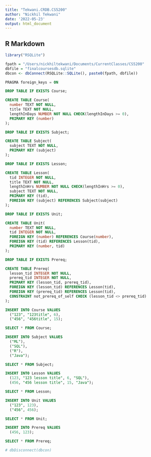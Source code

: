 ```yaml
---
title: "Tekwani.CRDB.CS5200"
author: "Nickhil Tekwani"
date: '2022-05-23'
output: html_document
---
```



## R Markdown
```r
library("RSQLite")

fpath = "/Users/nickhiltekwani/Documents/CurrentClasses/CS5200"
dbfile = "finalcoursesdb.sqlite"
dbcon <- dbConnect(RSQLite::SQLite(), paste0(fpath, dbfile))
```
```sql
PRAGMA foreign_keys = ON
```

```sql
DROP TABLE IF EXISTS Course;
```
```sql
CREATE TABLE Course( 
  number TEXT NOT NULL,
  title TEXT NOT NULL,
  lengthInDays NUMBER NOT NULL CHECK(lengthInDays >= 0),
  PRIMARY KEY (number)
);
```

```sql
DROP TABLE IF EXISTS Subject;
```
```sql
CREATE TABLE Subject( 
  subject TEXT NOT NULL,
  PRIMARY KEY (subject)
);
```

```sql
DROP TABLE IF EXISTS Lesson;
```
```sql
CREATE TABLE Lesson(
  tid INTEGER NOT NULL,
  title TEXT NOT NULL,
  lengthInHrs NUMBER NOT NULL CHECK(lengthInHrs >= 0),
  subject TEXT NOT NULL,
  PRIMARY KEY (tid),
  FOREIGN KEY (subject) REFERENCES Subject(subject)
);
```

```sql
DROP TABLE IF EXISTS Unit;
```
```sql
CREATE TABLE Unit(
  number TEXT NOT NULL,
  tid INTEGER NOT NULL,
  FOREIGN KEY (number) REFERENCES Course(number),
  FOREIGN KEY (tid) REFERENCES Lesson(tid),
  PRIMARY KEY (number, tid)
);
```

```sql
DROP TABLE IF EXISTS Prereq;
```
```sql
CREATE TABLE Prereq( 
  lesson_tid INTEGER NOT NULL,
  prereq_tid INTEGER NOT NULL,
  PRIMARY KEY (lesson_tid, prereq_tid),
  FOREIGN KEY (lesson_tid) REFERENCES Lesson(tid),
  FOREIGN KEY (prereq_tid) REFERENCES Lesson(tid),
  CONSTRAINT not_prereq_of_self CHECK (lesson_tid <> prereq_tid)
);
```

```sql
INSERT INTO Course VALUES 
  ("123", "123title", 6),
  ("456", "456title", 15);
```
```sql
SELECT * FROM Course;
```

```sql
INSERT INTO Subject VALUES 
  ("ML"),
  ("SQL"),
  ("R"),
  ("Java");
```
```sql
SELECT * FROM Subject;
```

```sql
INSERT INTO Lesson VALUES 
  (123, "123 lesson title", 6, "SQL"),
  (456, "456 lesson title", 15, "Java");
```
```sql
SELECT * FROM Lesson;
```

```sql
INSERT INTO Unit VALUES 
  ("123", 123),
  ("456", 456);
```
```sql
SELECT * FROM Unit;
```

```sql
INSERT INTO Prereq VALUES 
  (456, 123);
```
```sql
SELECT * FROM Prereq;
```

```r
# dbDisconnect(dbcon)
```



